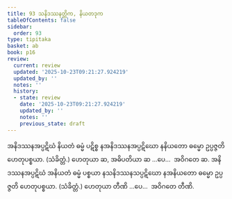 ```yaml
---
title: 93 သနိဒဿနတ္တိက, နိယတဒုက
tableOfContents: false
sidebar:
  order: 93
type: tipitaka
basket: ab
book: p16
review:
  current: review
  updated: '2025-10-23T09:21:27.924219'
  updated_by: ''
  notes: ''
  history:
  - state: review
    date: '2025-10-23T09:21:27.924219'
    updated_by: ''
    notes: ''
    previous_state: draft
---
```



<ReviewStatus review={frontmatter.review} showDetails={true} />

<HypothesisAnnotation frontmatter={frontmatter} />

<DynamicBreadcrumb />

<Division number="144" book="p16" e="ch" v="40" p="287">

<Paragraph number="342" book="p16">
အနိဒဿနအပ္ပဋိဃံ နိယတံ ဓမ္မံ ပဋိစ္စ နအနိဒဿနအပ္ပဋိဃော နနိယတော ဓမ္မော ဥပ္ပဇ္ဇတိ ဟေတုပစ္စယာ. (သံခိတ္တံ.) ဟေတုယာ ဆ, အဓိပတိယာ ဆ …ပေ…  အဝိဂတေ ဆ.
</Paragraph>

<Paragraph number="343" book="p16">
အနိဒဿနအပ္ပဋိဃံ အနိယတံ ဓမ္မံ ပစ္စယာ နသနိဒဿနသပ္ပဋိဃော နအနိယတော ဓမ္မော ဥပ္ပဇ္ဇတိ ဟေတုပစ္စယာ. (သံခိတ္တံ.) ဟေတုယာ တီဏိ …ပေ…  အဝိဂတေ တီဏိ.
</Paragraph>
</Division>